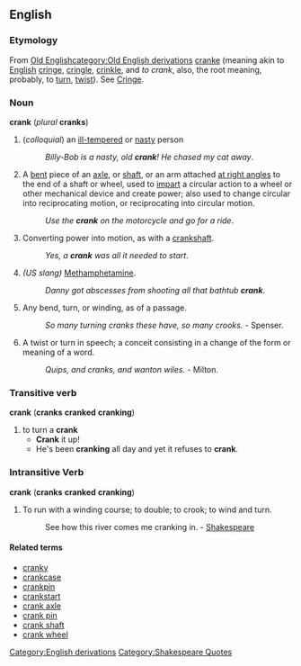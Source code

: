 == English ==
===Etymology===

From [[w:Old English language|Old English]][[category:Old English derivations]] [[cranke]] (meaning akin to [[w:English language|English]][[Category:English derivations]] [[cringe]], [[cringle]], [[crinkle]], and ''to crank'', also, the root meaning, probably, to [[turn]], [[twist]]). See [[Cringe]]. 

=== Noun ===
'''crank''' (''plural'' '''cranks''')
# (''colloquial'') an [[ill-tempered]] or [[nasty]] person
#: ''Billy-Bob is a nasty, old '''crank'''! He chased my cat away''.
# A [[bent]] piece of an [[axle]], or [[shaft]], or an arm attached [[at right angles]] to the end of a shaft or wheel, used to [[impart]] a circular action to a wheel or other mechanical device and create power; also used to change circular into reciprocating motion, or reciprocating into circular motion. 
#: ''Use the '''crank''' on the motorcycle and go for a ride''.
# Converting power into motion, as with a [[crankshaft]].
#: ''Yes, a '''crank''' was all it needed to start''.
# ''(US slang)'' [[Methamphetamine]].
#: ''Danny got abscesses from shooting all that bathtub '''crank'''''.
#Any bend, turn, or winding, as of a passage. 
#:''So many turning cranks these have, so many crooks.'' - Spenser.
#A twist or turn in speech; a conceit consisting in a change of the form or meaning of a word. 
#:''Quips, and cranks, and wanton wiles.'' - Milton.

=== Transitive verb ===
'''crank''' ('''cranks''' '''cranked''' '''cranking''')
# to turn a '''crank'''
#* '''Crank''' it up!
#* He's been '''cranking''' all day and yet it refuses to '''crank'''.

===Intransitive Verb===
'''crank''' ('''cranks''' '''cranked''' '''cranking''')
#To run with a winding course; to double; to crook; to wind and turn. 
#:See how this river comes me cranking in. - [[w:Shakespeare|Shakespeare]][[Category:Shakespeare Quotes]]
==== Related terms ====
*[[cranky]]
*[[crankcase]]
*[[crankpin]]
*[[crankstart]]
*[[crank axle]] <!--a driving axle formed with a crank or cranks, as in some kinds of locomotives. -->
*[[crank pin]] <!--the cylindrical piece which forms the handle, or to which the connecting rod is attached, at the end of a crank, or between the arms of a [[double crank]].-->
*[[crank shaft]] <!--a shaft bent into a crank, or having a crank fastened to it, by which it drives or is driven.--> 
*[[crank wheel]] <!--a wheel acting as a crank, or having a wrist to which a connecting rod is attached. -->